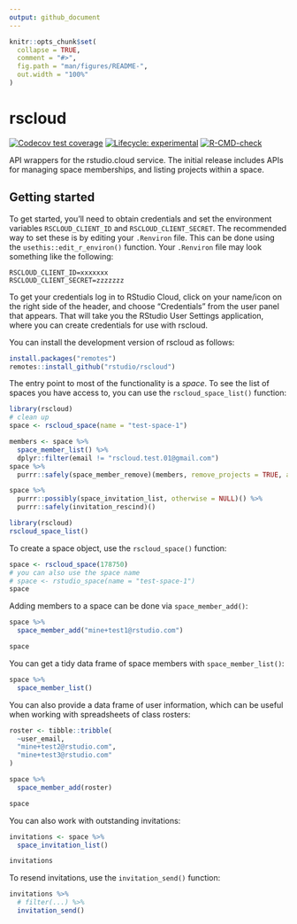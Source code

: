 ```yaml
---
output: github_document
---
```


<!-- README.md is generated from README.Rmd. Please edit that file -->

```r
knitr::opts_chunk$set(
  collapse = TRUE,
  comment = "#>",
  fig.path = "man/figures/README-",
  out.width = "100%"
)
```

# rscloud

<!-- badges: start -->
[![Codecov test coverage](https://codecov.io/gh/rstudio/rscloud/branch/master/graph/badge.svg)](https://codecov.io/gh/rstudio/rscloud?branch=master)
[![Lifecycle: experimental](https://img.shields.io/badge/lifecycle-experimental-orange.svg)](https://lifecycle.r-lib.org/articles/stages.html#experimental)
[![R-CMD-check](https://github.com/rstudio/rscloud/workflows/R-CMD-check/badge.svg)](https://github.com/rstudio/rscloud/actions)
<!-- badges: end -->

API wrappers for the rstudio.cloud service.  The initial release includes APIs for managing space memberships, and listing projects within a space. 

## Getting started

To get started, you'll need to obtain credentials and set the environment variables `RSCLOUD_CLIENT_ID` and `RSCLOUD_CLIENT_SECRET`. The recommended way to set these is by editing your `.Renviron` file. This can be done using the `usethis::edit_r_environ()` function. Your `.Renviron` file may look something like the following:

```
RSCLOUD_CLIENT_ID=xxxxxxx
RSCLOUD_CLIENT_SECRET=zzzzzzz
```

To get your credentials log in to RStudio Cloud, click on your name/icon on the right side of the header, and choose "Credentials" from the user panel that appears. That will take you the RStudio User Settings application, where you can create credentials for use with rscloud.

You can install the development version of rscloud as follows:

```r
install.packages("remotes")
remotes::install_github("rstudio/rscloud")
```

The entry point to most of the functionality is a *space*. To see the list of spaces you have access to, you can use the `rscloud_space_list()` function:

```r
library(rscloud)
# clean up
space <- rscloud_space(name = "test-space-1")

members <- space %>% 
  space_member_list() %>% 
  dplyr::filter(email != "rscloud.test.01@gmail.com")
space %>% 
  purrr::safely(space_member_remove)(members, remove_projects = TRUE, ask = FALSE)

space %>% 
  purrr::possibly(space_invitation_list, otherwise = NULL)() %>% 
  purrr::safely(invitation_rescind)()
```


```r
library(rscloud)
rscloud_space_list()
```

To create a space object, use the `rscloud_space()` function:

```r
space <- rscloud_space(178750)
# you can also use the space name
# space <- rstudio_space(name = "test-space-1")
space
```

Adding members to a space can be done via `space_member_add()`:

```r
space %>% 
  space_member_add("mine+test1@rstudio.com")

space
```

You can get a tidy data frame of space members with `space_member_list()`:

```r
space %>% 
  space_member_list()
```

You can also provide a data frame of user information, which can be useful when working with spreadsheets of class rosters:

```r
roster <- tibble::tribble(
  ~user_email,
  "mine+test2@rstudio.com", 
  "mine+test3@rstudio.com"
)

space %>% 
  space_member_add(roster)

space
```

You can also work with outstanding invitations:

```r
invitations <- space %>% 
  space_invitation_list()

invitations
```

To resend invitations, use the `invitation_send()` function:

```r
invitations %>% 
  # filter(...) %>% 
  invitation_send()
```
